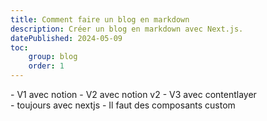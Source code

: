 ```yaml
---
title: Comment faire un blog en markdown
description: Créer un blog en markdown avec Next.js.
datePublished: 2024-05-09
toc:
    group: blog
    order: 1
---
```


<Toc group="blog" />

<Wip>
    - V1 avec notion
    - V2 avec notion v2
    - V3 avec contentlayer
<br/>
    - toujours avec nextjs
    - Il faut des composants custom
</Wip>

